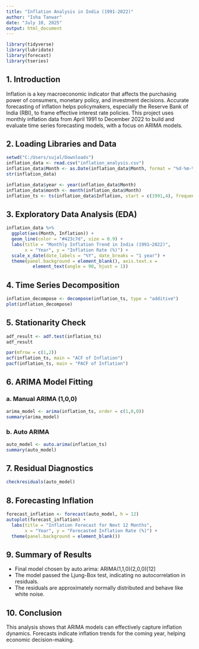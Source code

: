 ---
title: "Inflation Analysis in India (1991-2022)"
author: "Isha Tanwar"
date: "July 10, 2025"
output: html_document
---

```{r setup, include=FALSE}
library(tidyverse)
library(lubridate)
library(forecast)
library(tseries)
```

## 1. Introduction
Inflation is a key macroeconomic indicator that affects the purchasing power of consumers, monetary policy, and investment decisions. Accurate forecasting of inflation helps policymakers, especially the Reserve Bank of India (RBI), to frame effective interest rate policies. This project uses monthly inflation data from April 1991 to December 2022 to build and evaluate time series forecasting models, with a focus on ARIMA models.

## 2. Loading Libraries and Data
```{r load-data}
setwd("C:/Users/sujal/Downloads")
inflation_data <- read.csv("inflation_analysis.csv")
inflation_data$Month <- as.Date(inflation_data$Month, format = "%d-%m-%Y")
str(inflation_data)
```

```{r ts-object}
inflation_data$year <- year(inflation_data$Month)
inflation_data$month <- month(inflation_data$Month)
inflation_ts <- ts(inflation_data$Inflation, start = c(1991,4), frequency = 12)
```

## 3. Exploratory Data Analysis (EDA)
```{r eda-plot}
inflation_data %>%
  ggplot(aes(Month, Inflation)) +
  geom_line(color = "#423c7d", size = 0.9) +
  labs(title = "Monthly Inflation Trend in India (1991–2022)",
       x = "Year", y = "Inflation Rate (%)") +
  scale_x_date(date_labels = "%Y", date_breaks = "1 year") +
  theme(panel.background = element_blank(), axis.text.x = 
          element_text(angle = 90, hjust = 1))
```

## 4. Time Series Decomposition
```{r decomposition}
inflation_decompose <- decompose(inflation_ts, type = "additive")
plot(inflation_decompose)
```

## 5. Stationarity Check
```{r adf-test}
adf_result <- adf.test(inflation_ts)
adf_result
```

```{r acf-pacf}
par(mfrow = c(1,2))
acf(inflation_ts, main = "ACF of Inflation")
pacf(inflation_ts, main = "PACF of Inflation")
```

## 6. ARIMA Model Fitting
### a. Manual ARIMA (1,0,0)
```{r manual-arima}
arima_model <- arima(inflation_ts, order = c(1,0,0))
summary(arima_model)
```

### b. Auto ARIMA
```{r auto-arima}
auto_model <- auto.arima(inflation_ts)
summary(auto_model)
```

## 7. Residual Diagnostics
```{r residuals}
checkresiduals(auto_model)
```

## 8. Forecasting Inflation
```{r forecast}
forecast_inflation <- forecast(auto_model, h = 12)
autoplot(forecast_inflation) +
  labs(title = "Inflation Forecast for Next 12 Months",
       x = "Year", y = "Forecasted Inflation Rate (%)") +
  theme(panel.background = element_blank())
```

## 9. Summary of Results
- Final model chosen by auto.arima: ARIMA(1,1,0)(2,0,0)[12]
- The model passed the Ljung-Box test, indicating no autocorrelation in residuals.
- The residuals are approximately normally distributed and behave like white noise.

## 10. Conclusion
This analysis shows that ARIMA models can effectively capture inflation dynamics. Forecasts indicate inflation trends for the coming year, helping economic decision-making.
